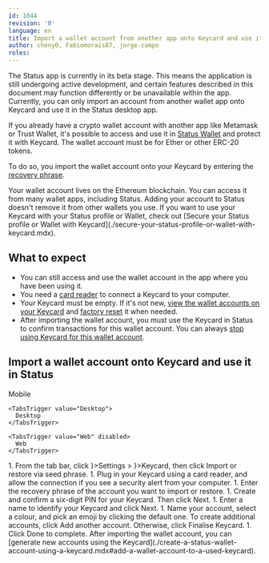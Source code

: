 ```yaml
---
id: 1044
revision: '0'
language: en
title: Import a wallet account from another app onto Keycard and use it in Status
author: cheny0, Fabiomorais87, jorge-campo
roles:
---
```


<Admonition type="beta" status="Status app is currently in beta stage">
  The Status app is currently in its beta stage. This means the application is still undergoing active development, and certain features described in this document may function differently or be unavailable within the app.
</Admonition>

<Admonition type="info">
  Currently, you can only import an account from another wallet app onto Keycard and use it in the Status desktop app.
</Admonition>

If you already have a crypto wallet account with another app like Metamask or Trust Wallet, it's possible to access and use it in [Status Wallet](../wallet/status-wallet-your-quick-start-guide.mdx) and protect it with Keycard. The wallet account must be for Ether or other ERC-20 tokens.

To do so, you import the wallet account onto your Keycard by entering the [recovery phrase](./understand-your-status-keys-and-recovery-phrase.mdx#about-your-status-keys).

<Admonition type="info">
  Your wallet account lives on the Ethereum blockchain. You can access it from many wallet apps, including Status. Adding your account to Status doesn't remove it from other wallets you use.
</Admonition>

<Admonition type="tip">
  If you want to use your Keycard with your Status profile or Wallet, check out [Secure your Status profile or Wallet with Keycard](./secure-your-status-profile-or-wallet-with-keycard.mdx).
</Admonition>

## What to expect

- You can still access and use the wallet account in the app where you have been using it.
- You need a [card reader](./keycard-faq.mdx) to connect a Keycard to your computer.
- Your Keycard must be empty. If it's not new, [view the wallet accounts on your Keycard](./view-the-wallet-accounts-on-your-keycard.mdx) and [factory reset](./factory-reset-your-keycard.mdx) it when needed.
- After importing the wallet account, you must use the Keycard in Status to confirm transactions for this wallet account. You can always [stop using Keycard for this wallet account](./stop-using-keycard-for-your-wallet-account-or-profile.mdx).

## Import a wallet account onto Keycard and use it in Status

<Tabs defaultValue="Desktop">
  <TabsList size={32}>
    <TabsTrigger value="Mobile" disabled>
      Mobile
    </TabsTrigger>

    <TabsTrigger value="Desktop">
      Desktop
    </TabsTrigger>

    <TabsTrigger value="Web" disabled>
      Web
    </TabsTrigger>
  </TabsList>

  <TabsContent value="Desktop">
    1. From the tab bar, click <ContextTag icon={<SettingsDesktopIcon />}>Settings</ContextTag> > <ContextTag icon={<KeycardDesktopIcon />}>Keycard</ContextTag>, then click <ContextTag>Import or restore via seed phrase</ContextTag>.
    1. Plug in your Keycard using a card reader, and allow the connection if you see a security alert from your computer.
    1. Enter the recovery phrase of the account you want to import or restore.
    1. Create and confirm a six-digit PIN for your Keycard. Then click <ContextTag>Next</ContextTag>.
    1. Enter a name to identify your Keycard and click <ContextTag>Next</ContextTag>.
    1. Name your account, select a colour, and pick an emoji by clicking the default one. To create additional accounts, click <ContextTag>Add another account</ContextTag>. Otherwise, click <ContextTag>Finalise Keycard</ContextTag>.
    1. Click <ContextTag>Done</ContextTag> to complete.
  </TabsContent>
</Tabs>

<Admonition type="tip">
  After importing the wallet account, you can [generate new accounts using the Keycard](./create-a-status-wallet-account-using-a-keycard.mdx#add-a-wallet-account-to-a-used-keycard).
</Admonition>
